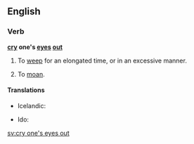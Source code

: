 ==English==

===Verb===
'''[[cry]] one's [[eye]]s [[out]]'''

# To [[weep]] for an elongated time, or in an excessive manner.
# {{lb|en|idiomatic}} To [[moan]].

====Translations====
{{trans-top|to weep for an elongated time}}
* Icelandic: {{t|is|hágráta}}
{{trans-mid}}
* Ido: {{t+|io|ploregar}}
{{trans-bottom}}

{{trans-see|to moan|moan}}

[[sv:cry one's eyes out]]